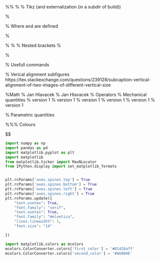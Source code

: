 ::: {.content-hidden}
%%
\usepackage{subcaption}
% % Tikz (and externalization (in a subdir of build))
\usepackage{tikz,pgfplots,pgfplotstable}
% \pgfplotsset{every tick label/.append style={font=\small}}

\usepackage{stmaryrd} % Where \llbracket and \rrbracket are defined

\usepackage{tikzscale}
\usepackage{siunitx}

\usepackage[utf8]{inputenc}

\usepackage{tikz-cd}
\usepackage{pgfplots}
% \pgfplotsset{width=7cm,compat=1.14}
\pgfplotsset{compat=1.14}
\usetikzlibrary{external}


\DeclareUnicodeCharacter{2212}{−}
\usepgfplotslibrary{groupplots,dateplot}
\usetikzlibrary{patterns,shapes.arrows}
\pgfplotsset{compat=newest}
\newcommand{\mathdefault}[1][]{}
\usetikzlibrary{shapes,arrows,arrows.meta,shapes.multipart,positioning,math,matrix,shadows,decorations}
\usepackage{wrapfig}
% \usepackage{microtype}
% \usepackage[capitalise,noabbrev,nameinlink]{cleveref}
\usepackage{amssymb}
\usepackage{amsmath}

\usepackage{booktabs}
\usepackage[capitalise,noabbrev,nameinlink]{cleveref}
\usepackage[labelfont={bf,color=accentcolor}]{caption}
\DeclareCaptionLabelSeparator{bullet}{~$\bullet$~}
\captionsetup{labelsep=bullet}
\captionsetup{format=hang}
\captionsetup{font=normalfont}

\usepackage{algorithm2e}
\usepackage{float}
\usepackage{multicol}
% Nested brackets
% \usepackage{nath}
% \delimgrowth=1

% Usefull commands
\usepackage{neuralnetwork}
% Verical alignment subfigures https://tex.stackexchange.com/questions/239128/subcaption-vertical-alignment-of-two-images-of-different-vertical-size
\newsavebox{\largestimage}

\newcommand*{\TODO}{\textcolor{RougeLMS}}

\newcommand{\llbracket}{\mathopen{~[\!\![~}}
\newcommand{\rrbracket}{\mathclose{~]\!\!]}}


\newcommand{\xin}[2]{$\Psi_#2$}
\newcommand{\xout}[2]{$\hat \Psi_#2$}
\newcommand{\xhid}[2]{$\mu_#2$}

\newcommand{\code}[1]{\texttt{#1}}
\newcommand*{\arbitrary}{\textcolor{RougeLMS!60}} 
%Math
\DeclareMathOperator*{\argmin}{arg\,min} % Jan Hlavacek
\DeclareMathOperator*{\argmax}{arg\,max} % Jan Hlavacek
\newcommand{\dV}[0]{~\mathrm{d}\Omega}
\newcommand{\intV}[0]{\int_{\Omega}}

\newcommand{\dS}[0]{~\mathrm{d}A}
\newcommand{\intS}[0]{\int_{\partial \Omega}}
\newcommand{\intSd}[0]{\int_{\partial \Omega_d}}
\newcommand{\intSn}[0]{\int_{\partial \Omega_N}}
% Operators
\renewcommand{\div}[0]{\boldsymbol{\nabla}}
\newcommand{\matrice}[1]{\boldsymbol{#1}}
\newcommand{\ftensor}[1]{\mathbb{#1}}
\newcommand{\tensor}[1]{\boldsymbol{#1}}
\newcommand{\vect}[1]{\boldsymbol{#1}}
\newcommand{\four}[1]{{#1}_\omega}

% Mechanical quantities
\newcommand{\epsp}[0]{\underline{\underline{\varepsilon}}^p} % version 1
\newcommand{\sigm}[0]{\mathcal{\boldsymbol{\sigma}}}
\newcommand{\sigmPGD}[0]{\underline{\underline{\overline{\sigma}}}} % version 1
\newcommand{\epspPGD}[0]{\underline{\underline{\overline{\varepsilon}}}^p} % version 1
\newcommand{\uPGD}[0]{\underline{\overline{u}}} % version 1
\newcommand{\eps}[0]{\mathcal{\boldsymbol{\varepsilon}}}
\newcommand{\depsp}[0]{\dot{\underline{\underline{\varepsilon}}}^p} % version 1
\newcommand{\dcepsp}[0]{\hat{\dot{\underline{\underline{\varepsilon}}}}^p} % version 1
\newcommand{\tbr}[1]{\llbracket\mkern-5mu\llbracket #1 \rrbracket\mkern-5mu\rrbracket}
\renewcommand{\d}{\mathrm{d}}

% Parametric quantities
\newcommand{\para}{\left\{\mu_i\right\}_{i \in \llbracket  1, \beta  \rrbracket}}

%%% Colours
\definecolor{BleuLMS}{RGB}{1, 66, 106}
\definecolor{accentcolor}{RGB}{1, 66, 106}
\definecolor{GreenLMS}{RGB}{0,103,127} 
\definecolor{LGreenLMS}{RGB}{67,176,42} 
\definecolor{RougeLMS}{RGB}{206,0,55} 



$$

```python

import numpy as np
import pandas as pd
import matplotlib.pyplot as plt
import matplotlib
from matplotlib.ticker import MaxNLocator
from IPython.display import set_matplotlib_formats


plt.rcParams['axes.spines.top'] = True
plt.rcParams['axes.spines.bottom'] = True
plt.rcParams['axes.spines.left'] = True
plt.rcParams['axes.spines.right'] = True
plt.rcParams.update({
    "text.usetex": True,
    "font.family": "serif",
    "text.usetex": True,
    "font.family": "Helvetica",
    "lines.linewidth": 1,
    "font.size": "14"

})

import matplotlib.colors as mcolors
mcolors.ColorConverter.colors['first_color'] = '#01426aff'
mcolors.ColorConverter.colors['second_color'] = '#A68B4E'

```

:::